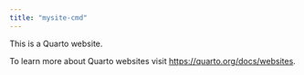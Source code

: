 ```yaml
---
title: "mysite-cmd"
---
```


This is a Quarto website.

To learn more about Quarto websites visit <https://quarto.org/docs/websites>.
